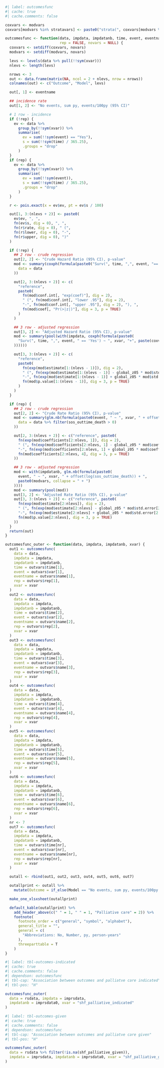 ```r
#| label: outcomesfunc
#| cache: true
#| cache.comments: false

coxvars <- modvars
coxvars[modvars %in% stratavars] <- paste0("strata(", coxvars[modvars %in% stratavars], ")")

outcomesfunc <- function(data, impdata, impdatanb, time, event, eventname, xvar,
                         rep = FALSE, novars = NULL) {
  coxvars <- setdiff(coxvars, novars)
  modvars <- setdiff(modvars, novars)

  levs <- levels(data %>% pull(!!sym(xvar)))
  nlevs <- length(levs)

  nrows <- 3
  out <- data.frame(matrix(NA, ncol = 2 + nlevs, nrow = nrows))
  colnames(out) <- c("Outcome", "Model", levs)

  out[, 1] <- eventname

  ## incidence rate
  out[1, 2] <- "No events, sum py, events/100py (95% CI)"

  # 1 row - incidence
  if (!rep) {
    ev <- data %>%
      group_by(!!sym(xvar)) %>%
      summarise(
        ev = sum(!!sym(event) == "Yes"),
        s = sum(!!sym(time) / 365.25),
        .groups = "drop"
      )
  }
  if (rep) {
    ev <- data %>%
      group_by(!!sym(xvar)) %>%
      summarise(
        ev = sum(!!sym(event)),
        s = sum(!!sym(time) / 365.25),
        .groups = "drop"
      )
  }

  r <- pois.exact(x = ev$ev, pt = ev$s / 100)

  out[1, 3:(nlevs + 2)] <- paste0(
    ev$ev, ", ",
    fn(ev$s, dig = 0), ", ",
    fn(r$rate, dig = 0), " (",
    fn(r$lower, dig = 0), "-",
    fn(r$upper, dig = 0), ")"
  )

  if (!rep) {
    ## 2 row - crude regression
    out[2, 2] <- "Crude Hazard Ratio (95% CI), p-value"
    mod <- summary(coxph(formula(paste0("Surv(", time, ",", event, "== 'Yes') ~ ", xvar)),
      data = data
    ))

    out[2, 3:(nlevs + 2)] <- c(
      "reference",
      paste0(
        fn(mod$conf.int[, "exp(coef)"], dig = 2),
        " (", fn(mod$conf.int[, "lower .95"], dig = 2),
        "-", fn(mod$conf.int[, "upper .95"], dig = 2), "), ",
        fn(mod$coef[, "Pr(>|z|)"], dig = 3, p = TRUE)
      )
    )

    ## 3 row - adjusted regression
    out[3, 2] <- "Adjusted Hazard Ratio (95% CI), p-value"
    mod <- summary(pool(with(impdata, coxph(formula(paste0(
      "Surv(", time, ",", event, " == 'Yes') ~ ", xvar, "+", paste(coxvars, collapse = " + ")
    ))))))

    out[3, 3:(nlevs + 2)] <- c(
      "reference",
      paste0(
        fn(exp(mod$estimate[1:(nlevs - 1)]), dig = 2),
        " (", fn(exp(mod$estimate[1:(nlevs - 1)] - global_z05 * mod$std.error[1:(nlevs - 1)]), dig = 2),
        "-", fn(exp(mod$estimate[1:(nlevs - 1)] + global_z05 * mod$std.error[1:(nlevs - 1)]), dig = 2), "), ",
        fn(mod$p.value[1:(nlevs - 1)], dig = 3, p = TRUE)
      )
    )
  }

  if (rep) {
    ## 2 row - crude regression
    out[2, 2] <- "Crude Rate Ratio (95% CI), p-value"
    mod <- summary(glm.nb(formula(paste0(event, " ~ ", xvar, " + offset(log(sos_outtime_death))")),
      data = data %>% filter(sos_outtime_death > 0)
    ))

    out[2, 3:(nlevs + 2)] <- c("reference", paste0(
      fn(exp(mod$coefficients[2:nlevs, 1]), dig = 2),
      " (", fn(exp(mod$coefficients[2:nlevs, 1] - global_z05 * mod$coefficients[2:nlevs, 2]), dig = 2),
      "-", fn(exp(mod$coefficients[2:nlevs, 1] + global_z05 * mod$coefficients[2:nlevs, 2]), dig = 2), "), ",
      fn(mod$coefficients[2:nlevs, 4], dig = 3, p = TRUE)
    ))

    ## 3 row - adjusted regression
    mod <- with(impdatanb, glm.nb(formula(paste0(
      event, " ~ ", xvar, " + offset(log(sos_outtime_death)) + ",
      paste0(modvars, collapse = " + ")
    ))))
    mod <- summary(pool(mod))
    out[3, 2] <- "Adjusted Rate Ratio (95% CI), p-value"
    out[3, 3:(nlevs + 2)] <- c("reference", paste0(
      fn(exp(mod$estimate[2:nlevs]), dig = 2),
      " (", fn(exp(mod$estimate[2:nlevs] - global_z05 * mod$std.error[2:nlevs]), dig = 2),
      "-", fn(exp(mod$estimate[2:nlevs] + global_z05 * mod$std.error[2:nlevs]), dig = 2), "), ",
      fn(mod$p.value[2:nlevs], dig = 3, p = TRUE)
    ))
  }
  return(out)
}

outcomesfunc_outer <- function(data, impdata, impdatanb, xvar) {
  out1 <- outcomesfunc(
    data = data,
    impdata = impdata,
    impdatanb = impdatanb,
    time = outvars$time[1],
    event = outvars$var[1],
    eventname = outvars$name[1],
    rep = outvars$rep[1],
    xvar = xvar
  )
  out2 <- outcomesfunc(
    data = data,
    impdata = impdata,
    impdatanb = impdatanb,
    time = outvars$time[2],
    event = outvars$var[2],
    eventname = outvars$name[2],
    rep = outvars$rep[2],
    xvar = xvar
  )
  out3 <- outcomesfunc(
    data = data,
    impdata = impdata,
    impdatanb = impdatanb,
    time = outvars$time[3],
    event = outvars$var[3],
    eventname = outvars$name[3],
    rep = outvars$rep[3],
    xvar = xvar
  )
  out4 <- outcomesfunc(
    data = data,
    impdata = impdata,
    impdatanb = impdatanb,
    time = outvars$time[4],
    event = outvars$var[4],
    eventname = outvars$name[4],
    rep = outvars$rep[4],
    xvar = xvar
  )
  out5 <- outcomesfunc(
    data = data,
    impdata = impdata,
    impdatanb = impdatanb,
    time = outvars$time[5],
    event = outvars$var[5],
    eventname = outvars$name[5],
    rep = outvars$rep[5],
    xvar = xvar
  )
  out6 <- outcomesfunc(
    data = data,
    impdata = impdata,
    impdatanb = impdatanb,
    time = outvars$time[6],
    event = outvars$var[6],
    eventname = outvars$name[6],
    rep = outvars$rep[6],
    xvar = xvar
  )
  nr <- 7
  out7 <- outcomesfunc(
    data = data,
    impdata = impdata,
    impdatanb = impdatanb,
    time = outvars$time[nr],
    event = outvars$var[nr],
    eventname = outvars$name[nr],
    rep = outvars$rep[nr],
    xvar = xvar
  )

  outall <- rbind(out1, out2, out3, out4, out5, out6, out7)

  outallprint <- outall %>%
    mutate(Outcome = if_else(Model == "No events, sum py, events/100py (95% CI)", Outcome, NA))

  make_one_xlsxsheet(outallprint)

  default_kable(outallprint) %>%
    add_header_above(c(" " = 1, " " = 1, "Palliative care" = 2)) %>%
    footnote(
      footnote_order = c("general", "symbol", "alphabet"),
      general_title = "",
      general = c(
        "Abbreviations: No, Number, py, person-years"
      ),
      threeparttable = T
    )
}
```

```r
#| label: tbl-outcomes-indicated
#| cache: true
#| cache.comments: false
#| dependson: outcomesfunc
#| tbl-cap: "Association between outcomes and palliatve care indicated"
#| tbl-pos: "H"

outcomesfunc_outer(
  data = rsdata, impdata = imprsdata,
  impdatanb = imprsdata0, xvar = "shf_palliative_indicated"
)
```

```r
#| label: tbl-outcomes-given
#| cache: true
#| cache.comments: false
#| dependson: outcomesfunc
#| tbl-cap: "Association between outcomes and palliatve care given"
#| tbl-pos: "H"

outcomesfunc_outer(
  data = rsdata %>% filter(!is.na(shf_palliative_given)),
  impdata = imprsdata, impdatanb = imprsdata0, xvar = "shf_palliative_given"
)
```
